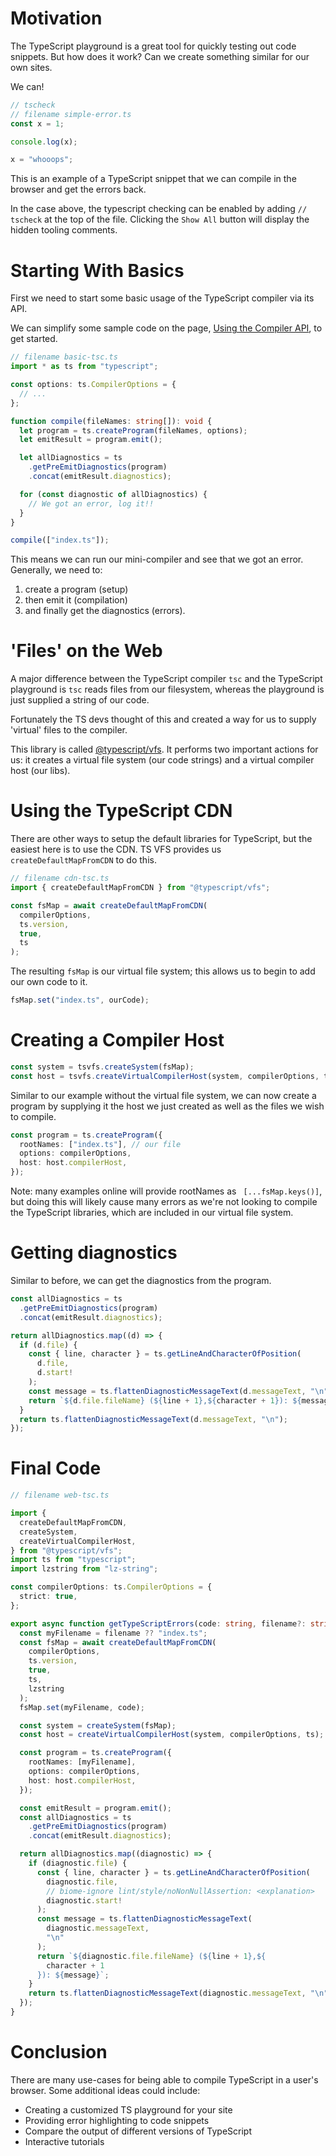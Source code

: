 # Motivation

The TypeScript playground is a great tool for quickly testing out code snippets. But how does it work? Can we create something similar for our own sites.

We can!

```ts
// tscheck
// filename simple-error.ts
const x = 1;

console.log(x);

x = "whooops";
```

This is an example of a TypeScript snippet that we can compile in the browser and get the errors back.

In the case above, the typescript checking can be enabled by adding `// tscheck` at the top of the file. Clicking the `Show All` button will display the hidden tooling comments.

# Starting With Basics

First we need to start some basic usage of the TypeScript compiler via its API.

We can simplify some sample code on the page, [Using the Compiler API](https://github.com/microsoft/TypeScript/wiki/Using-the-Compiler-API), to get started.

```ts
// filename basic-tsc.ts
import * as ts from "typescript";

const options: ts.CompilerOptions = {
  // ...
};

function compile(fileNames: string[]): void {
  let program = ts.createProgram(fileNames, options);
  let emitResult = program.emit();

  let allDiagnostics = ts
    .getPreEmitDiagnostics(program)
    .concat(emitResult.diagnostics);

  for (const diagnostic of allDiagnostics) {
    // We got an error, log it!!
  }
}

compile(["index.ts"]);
```

This means we can run our mini-compiler and see that we got an error. Generally, we need to:

1. create a program (setup)
2. then emit it (compilation)
3. and finally get the diagnostics (errors).

# 'Files' on the Web

A major difference between the TypeScript compiler `tsc` and the TypeScript playground is `tsc` reads files from our filesystem, whereas the playground is just supplied a string of our code.

Fortunately the TS devs thought of this and created a way for us to supply 'virtual' files to the compiler.

This library is called [@typescript/vfs](https://www.typescriptlang.org/dev/typescript-vfs/). It performs two important actions for us: it creates a virtual file system (our code strings) and a virtual compiler host (our libs).

# Using the TypeScript CDN

There are other ways to setup the default libraries for TypeScript, but the easiest here is to use the CDN. TS VFS provides us `createDefaultMapFromCDN` to do this.

```ts
// filename cdn-tsc.ts
import { createDefaultMapFromCDN } from "@typescript/vfs";

const fsMap = await createDefaultMapFromCDN(
  compilerOptions,
  ts.version,
  true,
  ts
);
```

The resulting `fsMap` is our virtual file system; this allows us to begin to add our own code to it.

```ts
fsMap.set("index.ts", ourCode);
```

# Creating a Compiler Host

```ts
const system = tsvfs.createSystem(fsMap);
const host = tsvfs.createVirtualCompilerHost(system, compilerOptions, ts);
```

Similar to our example without the virtual file system, we can now create a program by supplying it the host we just created as well as the files we wish to compile.

```ts
const program = ts.createProgram({
  rootNames: ["index.ts"], // our file
  options: compilerOptions,
  host: host.compilerHost,
});
```

Note: many examples online will provide rootNames as ` [...fsMap.keys()]`, but doing this will likely cause many errors as we're not looking to compile the TypeScript libraries, which are included in our virtual file system.

# Getting diagnostics

Similar to before, we can get the diagnostics from the program.

```ts
const allDiagnostics = ts
  .getPreEmitDiagnostics(program)
  .concat(emitResult.diagnostics);

return allDiagnostics.map((d) => {
  if (d.file) {
    const { line, character } = ts.getLineAndCharacterOfPosition(
      d.file,
      d.start!
    );
    const message = ts.flattenDiagnosticMessageText(d.messageText, "\n");
    return `${d.file.fileName} (${line + 1},${character + 1}): ${message}`;
  }
  return ts.flattenDiagnosticMessageText(d.messageText, "\n");
});
```

# Final Code

```ts
// filename web-tsc.ts

import {
  createDefaultMapFromCDN,
  createSystem,
  createVirtualCompilerHost,
} from "@typescript/vfs";
import ts from "typescript";
import lzstring from "lz-string";

const compilerOptions: ts.CompilerOptions = {
  strict: true,
};

export async function getTypeScriptErrors(code: string, filename?: string) {
  const myFilename = filename ?? "index.ts";
  const fsMap = await createDefaultMapFromCDN(
    compilerOptions,
    ts.version,
    true,
    ts,
    lzstring
  );
  fsMap.set(myFilename, code);

  const system = createSystem(fsMap);
  const host = createVirtualCompilerHost(system, compilerOptions, ts);

  const program = ts.createProgram({
    rootNames: [myFilename],
    options: compilerOptions,
    host: host.compilerHost,
  });

  const emitResult = program.emit();
  const allDiagnostics = ts
    .getPreEmitDiagnostics(program)
    .concat(emitResult.diagnostics);

  return allDiagnostics.map((diagnostic) => {
    if (diagnostic.file) {
      const { line, character } = ts.getLineAndCharacterOfPosition(
        diagnostic.file,
        // biome-ignore lint/style/noNonNullAssertion: <explanation>
        diagnostic.start!
      );
      const message = ts.flattenDiagnosticMessageText(
        diagnostic.messageText,
        "\n"
      );
      return `${diagnostic.file.fileName} (${line + 1},${
        character + 1
      }): ${message}`;
    }
    return ts.flattenDiagnosticMessageText(diagnostic.messageText, "\n");
  });
}
```

# Conclusion

There are many use-cases for being able to compile TypeScript in a user's browser. Some additional ideas could include:

- Creating a customized TS playground for your site
- Providing error highlighting to code snippets
- Compare the output of different versions of TypeScript
- Interactive tutorials
